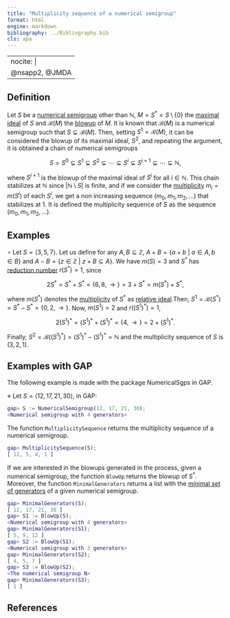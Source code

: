 ```yaml
---
title: "Multiplicity sequence of a numerical semigroup"
format: html
engine: markdown
bibliography: ../Bibliography.bib
cls: apa
---
```


---
nocite: |
  @nsapp2, @JMDA
---

## Definition

Let $S$ be a [numerical semigroup](../Basic-concepts/Numerical-semigroup.qmd) other than $\mathbb{N}$, $M = S^* = S \setminus \{0\}$ the [maximal ideal](Maximal-ideal.qmd) of $S$ and $\mathcal{B}(M)$ the [blowup](Blowup.qmd) of $M$. It is known that $\mathcal{B}(M)$ is a numerical semigroup such that $S \subsetneq \mathcal{B}(M)$. Then, setting $S^1 = \mathcal{B}(M)$, it can be considered the blowup of its maximal ideal, $S^2$, and repeating the argument, it is obtained a chain of numerical semigroups

$$
S = S^0 \subsetneq S^1 \subsetneq S^2 \subsetneq \cdots \subsetneq S^i \subsetneq S^{i+1} \subsetneq \cdots \subsetneq \mathbb{N},
$$

where $S^{i+1}$ is the blowup of the maximal ideal of $S^i$ for all $i \in \mathbb{N}$. This chain stabilizes at $\mathbb{N}$ since $|\mathbb{N} \setminus S|$ is finite, and if we consider the [multiplicity](../Basic-concepts/Multiplicity.qmd) $m_i = m(S^i)$ of each $S^i$, we get a non increasing sequence $(m_0, m_1, m_2, \ldots)$ that stabilizes at $1$. It is defined the multiplicity sequence of $S$ as the sequence $(m_0, m_1, m_2, \ldots)$.

## Examples

$\circ$ Let $S = \langle 3, 5, 7 \rangle$. Let us define for any $A,B \subseteq \mathbb{Z}$, $A + B = \{a + b ~ | ~ a \in A, b \in B\}$ and $A - B = \{z \in \mathbb{Z} ~ | ~ z + B \subseteq A\}$. We have $m(S) = 3$ and $S^*$ has [reduction number](Reduction-number.qmd) $r(S^*) = 1$, since

$$
2S^* = S^* + S^* = \{6, 8, \rightarrow \} = 3 + S^* = m(S^*) + S^*,
$$

where $m(S^*)$ denotes the [multiplicity](Multiplicity-ideal.qmd) of $S^*$ as [relative ideal](Relative-ideal.qmd).Then, $S^1 = \mathcal{B}(S^*) = S^* - S^* = \{0, 2, \rightarrow \}$. Now, $m(S^1) = 2$ and $r((S^1)^*) = 1$,

$$
2(S^1)^* = (S^1)^* + (S^1)^* = \{4, \rightarrow \} = 2 + (S^1)^*.
$$

Finally, $S^2 = \mathcal{B}((S^1)^*) = (S^1)^* - (S^1)^* = \mathbb{N}$ and the multiplicity sequence of $S$ is $(3,2,1)$.

## Examples with GAP

The following example is made with the package NumericalSgps in GAP.

$\diamond$ Let $S = \langle 12, 17, 21, 30 \rangle$, in GAP:

``` gap
gap> S := NumericalSemigroup(12, 17, 21, 30);
<Numerical semigroup with 4 generators>
```

The function `MultiplicitySequence` returns the multiplicity sequence of a numerical semigroup.

``` gap
gap> MultiplicitySequence(S);
[ 12, 5, 4, 1 ]
```

If we are interested in the blowups generated in the process, given a numerical semigroup, the function `BlowUp` returns the blowup of $S^*$. Moreover, the function `MinimalGenerators` returns a list with the [minimal set of generators](../Basic-concepts/Minimal-set-of-generators.qmd) of a given numerical semigroup.

```gap
gap> MinimalGenerators(S);
[ 12, 17, 21, 30 ]
gap> S1 := BlowUp(S);
<Numerical semigroup with 4 generators>
gap> MinimalGenerators(S1);
[ 5, 9, 12 ]
gap> S2 := BlowUp(S1);
<Numerical semigroup with 3 generators>
gap> MinimalGenerators(S2);
[ 4, 5, 7 ]
gap> S3 := BlowUp(S2);
<The numerical semigroup N>
gap> MinimalGenerators(S3);
[ 1 ]
```



## References

::: {#refs}

:::

